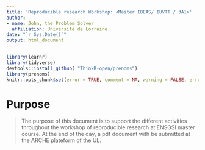 ```yaml
---
title: 'Reproducible research Workshop: <Master IDEAS/ IUVTT / 3A1>'
author:
- name: John, the Problem Solver
  affiliation: Université de Lorraine
date: "`r Sys.Date()`"
output: html_document
---
```


```r
library(learnr)
library(tidyverse)
devtools::install_github( "ThinkR-open/prenoms")
library(prenoms)
knitr::opts_chunk$set(error = TRUE, comment = NA, warning = FALSE, errors = FALSE, message = FALSE, tidy = FALSE, cache = FALSE)
```


# Purpose 

> The purpose of this document is to support the different activities throughout the workshop of reproducible research at ENSGSI master course. 
At the end of the day, a pdf document with be submitted at the ARCHE plateform of the UL.

